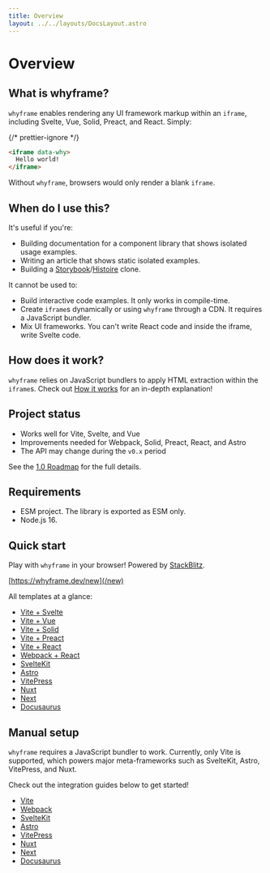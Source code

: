 ```yaml
---
title: Overview
layout: ../../layouts/DocsLayout.astro
---
```



# Overview

## What is whyframe?

`whyframe` enables rendering any UI framework markup within an `iframe`, including Svelte, Vue, Solid, Preact, and React. Simply:

{/* prettier-ignore */}
```html
<iframe data-why>
  Hello world!
</iframe>
```

<HelloWorldDemo />

Without `whyframe`, browsers would only render a blank `iframe`.

## When do I use this?

It's useful if you're:

- Building documentation for a component library that shows isolated usage examples.
- Writing an article that shows static isolated examples.
- Building a [Storybook](https://storybook.js.org)/[Histoire](https://histoire.dev) clone.

It cannot be used to:

- Build interactive code examples. It only works in compile-time.
- Create `iframe`s dynamically or using `whyframe` through a CDN. It requires a JavaScript bundler.
- Mix UI frameworks. You can't write React code and inside the iframe, write Svelte code.

## How does it work?

`whyframe` relies on JavaScript bundlers to apply HTML extraction within the `iframe`s. Check out [How it works](/docs/how-it-works) for an in-depth explanation!

## Project status

- Works well for Vite, Svelte, and Vue
- Improvements needed for Webpack, Solid, Preact, React, and Astro
- The API may change during the `v0.x` period

See the [1.0 Roadmap](https://github.com/bluwy/whyframe/discussions/1) for the full details.

## Requirements

- ESM project. The library is exported as ESM only.
- Node.js 16.

## Quick start

Play with `whyframe` in your browser! Powered by [StackBlitz](https://stackblitz.com).

[https://whyframe.dev/new](/new)

All templates at a glance:

- [Vite + Svelte](/new/vite-svelte)
- [Vite + Vue](/new/vite-vue)
- [Vite + Solid](/new/vite-solid)
- [Vite + Preact](/new/vite-preact)
- [Vite + React](/new/vite-react)
- [Webpack + React](/new/webpack-react)
- [SvelteKit](/new/sveltekit)
- [Astro](/new/astro)
- [VitePress](/new/vitepress)
- [Nuxt](/new/nuxt)
- [Next](/new/next)
- [Docusaurus](/new/ocusaurus)

## Manual setup

`whyframe` requires a JavaScript bundler to work. Currently, only Vite is supported, which powers major meta-frameworks such as SvelteKit, Astro, VitePress, and Nuxt.

Check out the integration guides below to get started!

- [Vite](/docs/integrations/vite)
- [Webpack](/docs/integrations/webpack)
- [SvelteKit](/docs/integrations/sveltekit)
- [Astro](/docs/integrations/astro)
- [VitePress](/docs/integrations/vitepress)
- [Nuxt](/docs/integrations/nuxt)
- [Next](/docs/integrations/next)
- [Docusaurus](/docs/integrations/docusaurus)
